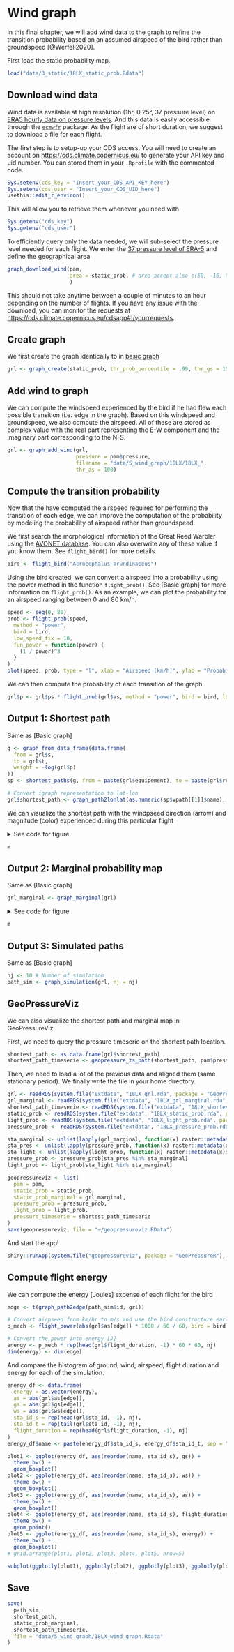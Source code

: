 # Wind graph

In this final chapter, we will add wind data to the graph to refine the transition probability based on an assumed airspeed of the bird rather than groundspeed [@Werfeli2020].

First load the static probability map. 

```r
load("data/3_static/18LX_static_prob.Rdata")
```

## Download wind data

Wind data is available at high resolution (1hr, 0.25°, 37 pressure level) on [ERA5 hourly data on pressure levels](https://doi.org/10.24381/cds.bd0915c6). And this data is easily accessible through the [`ecmwfr`](https://bluegreen-labs.github.io/ecmwfr) package. As the flight are of short duration, we suggest to download a file for each flight.

The first step is to setup-up your CDS access. You will need to create an account on [https://cds.climate.copernicus.eu/](https://cds.climate.copernicus.eu/user/register) to generate your API key and uid number. You can stored them in your `.Rprofile` with the commented code.

```r
Sys.setenv(cds_key = "Insert_your_CDS_API_KEY_here")
Sys.setenv(cds_user = "Insert_your_CDS_UID_here")
usethis::edit_r_environ()
```

This will allow you to retrieve them whenever you need with

```r
Sys.getenv("cds_key")
Sys.getenv("cds_user")
```

To efficiently query only the data needed, we will sub-select the pressure level needed for each flight. We enter the [37 pressure level of ERA-5](https://confluence.ecmwf.int/display/CKB/ERA5%3A+data+documentation#ERA5:datadocumentation-Levellistings) and define the geographical area.

```r
graph_download_wind(pam,
                    area = static_prob, # area accept also c(50, -16, 0, 23)
                    )
```

This should not take anytime between a couple of minutes to an hour depending on the number of flights. If you have any issue with the download, you can monitor the requests at <https://cds.climate.copernicus.eu/cdsapp#!/yourrequests>.

## Create graph

We first create the graph identically to in [basic graph](/articles/basic-graph)

```r
grl <- graph_create(static_prob, thr_prob_percentile = .99, thr_gs = 150)
```

## Add wind to graph

We can compute the windspeed experienced by the bird if he had flew each possible transition (i.e. edge in the graph). Based on this windspeed and groundspeed, we also compute the airspeed. All of these are stored as complex value with the real part representing the E-W component and the imaginary part corresponding to the N-S.

```r
grl <- graph_add_wind(grl, 
                      pressure = pam$pressure, 
                      filename = "data/5_wind_graph/18LX/18LX_", 
                      thr_as = 100)
```

## Compute the transition probability

Now that the have computed the airspeed required for performing the transition of each edge, we can improve the computation of the probability by modeling the probability of airspeed rather than groundspeed.

We first search the morphological information of the Great Reed Warbler using the [AVONET database](https://doi.org/10.6084/m9.figshare.16586228.v5). You can also overwrite any of these value if you know them. See `flight_bird()` for more details.

```r
bird <- flight_bird("Acrocephalus arundinaceus")
```

Using the bird created, we can convert a airspeed into a probability using the power method in the function `flight_prob()`. See [Basic graph] for more information on `flight_prob()`.
As an example, we can plot the probability for an airspeed ranging between 0 and 80 km/h.

```r
speed <- seq(0, 80)
prob <- flight_prob(speed,
  method = "power",
  bird = bird,
  low_speed_fix = 10,
  fun_power = function(power) {
    (1 / power)^3
  }
)
plot(speed, prob, type = "l", xlab = "Airspeed [km/h]", ylab = "Probability")
```

We can then compute the probability of each transition of the graph.

```r
grl$p <- grl$ps * flight_prob(grl$as, method = "power", bird = bird, low_speed_fix = 10)
```

## Output 1: Shortest path

Same as [Basic graph]

```r
g <- graph_from_data_frame(data.frame(
  from = grl$s,
  to = grl$t,
  weight = -log(grl$p)
))
sp <- shortest_paths(g, from = paste(grl$equipement), to = paste(grl$retrival))

# Convert igraph representation to lat-lon
grl$shortest_path <- graph_path2lonlat(as.numeric(sp$vpath[[1]]$name), grl)
```

We can visualize the shortest path with the windpseed direction (arrow) and magnitude (color) experienced during this particular flight

<details>

<summary>See code for figure </summary>

```r
fun_marker_color <- function(norm) {
  if (norm < 20) {
    "darkpurple"
  } else if (norm < 35) {
    "darkblue"
  } else if (norm < 50) {
    "lightblue"
  } else if (norm < 60) {
    "lightgreen"
  } else if (norm < 80) {
    "yellow"
  } else if (norm < 100) {
    "lightred"
  } else {
    "darkred"
  }
}
fun_NSEW <- function(angle) {
  angle <- angle %% (pi * 2)
  angle <- angle * 180 / pi
  if (angle < 45 / 2) {
    "E"
  } else if (angle < 45 * 3 / 2) {
    "NE"
  } else if (angle < 45 * 5 / 2) {
    "N"
  } else if (angle < 45 * 7 / 2) {
    "NW"
  } else if (angle < 45 * 9 / 2) {
    "W"
  } else if (angle < 45 * 11 / 2) {
    "SW"
  } else if (angle < 45 * 13 / 2) {
    "S"
  } else if (angle < 45 * 15 / 2) {
    "SE"
  } else {
    "E"
  }
}

sta_duration <- unlist(lapply(static_prob, function(x) {
  as.numeric(difftime(metadata(x)$temporal_extent[2], metadata(x)$temporal_extent[1], units = "days"))
}))

m <- leaflet(width = "100%") %>%
  addProviderTiles(providers$Stamen.TerrainBackground) %>%
  addFullscreenControl() %>%
  addPolylines(lng = grl$shortest_path$lon, lat = grl$shortest_path$lat, opacity = 1, color = "#808080", weight = 3) %>%
  addCircles(lng = grl$shortest_path$lon, lat = grl$shortest_path$lat, opacity = 1, color = "#000", weight = sta_duration^(0.3) * 10)

for (i_s in seq_len(grl$sz[3] - 1)) {
  if (grl$flight_duration[i_s] > 5) {
    edge <- which(grl$s == grl$shortest_path$id[i_s] & grl$t == grl$shortest_path$id[i_s + 1])

    label <- paste0(
      i_s, ": ", grl$flight[[i_s]]$start, " - ", grl$flight[[i_s]]$end, "<br>",
      "F. dur.: ", round(grl$flight_duration[i_s]), " h <br>",
      "GS: ", round(abs(grl$gs[edge])), " km/h, ", fun_NSEW(Arg(grl$gs[edge])), "<br>",
      "WS: ", round(abs(grl$ws[edge])), " km/h, ", fun_NSEW(Arg(grl$ws[edge])), "<br>",
      "AS: ", round(abs(grl$as[edge])), " km/h, ", fun_NSEW(Arg(grl$as[edge])), "<br>"
    )

    iconArrow <- makeAwesomeIcon(
      icon = "arrow-up",
      library = "fa",
      iconColor = "#FFF",
      iconRotate = (90 - Arg(grl$ws[edge]) / pi * 180) %% 360,
      squareMarker = TRUE,
      markerColor = fun_marker_color(abs(grl$ws[edge]))
    )

    m <- m %>% addAwesomeMarkers(
      lng = (grl$shortest_path$lon[i_s] + grl$shortest_path$lon[i_s + 1]) / 2,
      lat = (grl$shortest_path$lat[i_s] + grl$shortest_path$lat[i_s + 1]) / 2,
      icon = iconArrow, popup = label
    )
  }
}
```
</details>
```r
m
```

## Output 2: Marginal probability map

Same as [Basic graph]

```r
grl_marginal <- graph_marginal(grl)
```

<details>

<summary>See code for figure </summary>

```r
li_s <- list()
l <- leaflet(width = "100%") %>%
  addProviderTiles(providers$Stamen.TerrainBackground) %>%
  addFullscreenControl()
for (i_r in seq_len(length(grl_marginal))) {
  i_s <- metadata(static_prob[[i_r]])$sta_id
  info <- metadata(static_prob[[i_r]])$temporal_extent
  info_str <- paste0(i_s, " | ", info[1], "->", info[2])
  li_s <- append(li_s, info_str)
  l <- l %>%
    addRasterImage(grl_marginal[[i_r]], colors = "OrRd", opacity = 0.8, group = info_str) %>%
    addCircles(lng = grl$shortest_path$lon[i_s], lat = grl$shortest_path$lat[i_s], opacity = 1, color = "#000", weight = 10, group = info_str)
}
m <- l %>%
  addPolylines(lng = grl$shortest_path$lon, lat = grl$shortest_path$lat, opacity = .5, color = "#808080", weight = 0.5) %>%
  addCircles(lng = grl$shortest_path$lon, lat = grl$shortest_path$lat, opacity = .5, color = "#000", weight = sta_duration^(0.3) * 10) %>%
  addLayersControl(
    overlayGroups = li_s,
    options = layersControlOptions(collapsed = FALSE)
  ) %>%
  hideGroup(tail(li_s, length(li_s) - 1))
```
</details>
```r
m
```


## Output 3: Simulated paths

Same as [Basic graph]

```r
nj <- 10 # Number of simulation
path_sim <- graph_simulation(grl, nj = nj)
```

## GeoPressureViz

We can also visualize the shortest path and marginal map in GeoPressureViz. 

First, we need to query the pressure timeserie on the shortest path location. 

```r
shortest_path <- as.data.frame(grl$shortest_path)
shortest_path_timeserie <- geopressure_ts_path(shortest_path, pam$pressure)
```

Then, we need to load a lot of the previous data and aligned them (same stationary period). We finally write the file in your home directory.

```r
grl <- readRDS(system.file("extdata", "18LX_grl.rda", package = "GeoPressureR"))
grl_marginal <- readRDS(system.file("extdata", "18LX_grl_marginal.rda", package = "GeoPressureR"))
shortest_path_timeserie <- readRDS(system.file("extdata", "18LX_shortest_path_timeserie.rda", package = "GeoPressureR"))
static_prob <- readRDS(system.file("extdata", "18LX_static_prob.rda", package = "GeoPressureR"))
light_prob <- readRDS(system.file("extdata", "18LX_light_prob.rda", package = "GeoPressureR"))
pressure_prob <- readRDS(system.file("extdata", "18LX_pressure_prob.rda", package = "GeoPressureR"))

sta_marginal <- unlist(lapply(grl_marginal, function(x) raster::metadata(x)$sta_id))
sta_pres <- unlist(lapply(pressure_prob, function(x) raster::metadata(x)$sta_id))
sta_light <- unlist(lapply(light_prob, function(x) raster::metadata(x)$sta_id))
pressure_prob <- pressure_prob[sta_pres %in% sta_marginal]
light_prob <- light_prob[sta_light %in% sta_marginal]

geopressureviz <- list(
  pam = pam,
  static_prob = static_prob,
  static_prob_marginal = grl_marginal,
  pressure_prob = pressure_prob,
  light_prob = light_prob,
  pressure_timeserie = shortest_path_timeserie
)
save(geopressureviz, file = "~/geopressureviz.RData")
```

And start the app!

```r
shiny::runApp(system.file("geopressureviz", package = "GeoPressureR"), launch.browser = getOption("browser"))
```

## Compute flight energy

We can compute the energy [Joules] expense of each flight for the bird

```r
edge <- t(graph_path2edge(path_sim$id, grl))

# Convert airpseed from km/hr to m/s and use the bird constructure earlier to compute the mechanical power [W=J/s]
p_mech <- flight_power(abs(grl$as[edge]) * 1000 / 60 / 60, bird = bird)

# Convert the power into energy [J]
energy <- p_mech * rep(head(grl$flight_duration, -1) * 60 * 60, nj)
dim(energy) <- dim(edge)
```

And compare the histogram of ground, wind, airspeed, flight duration and energy for each of the simulation. 

```r
energy_df <- data.frame(
  energy = as.vector(energy),
  as = abs(grl$as[edge]),
  gs = abs(grl$gs[edge]),
  ws = abs(grl$ws[edge]),
  sta_id_s = rep(head(grl$sta_id, -1), nj),
  sta_id_t = rep(tail(grl$sta_id, -1), nj),
  flight_duration = rep(head(grl$flight_duration, -1), nj)
)
energy_df$name <- paste(energy_df$sta_id_s, energy_df$sta_id_t, sep = "-")

plot1 <- ggplot(energy_df, aes(reorder(name, sta_id_s), gs)) +
  theme_bw() +
  geom_boxplot()
plot2 <- ggplot(energy_df, aes(reorder(name, sta_id_s), ws)) +
  theme_bw() +
  geom_boxplot()
plot3 <- ggplot(energy_df, aes(reorder(name, sta_id_s), as)) +
  theme_bw() +
  geom_boxplot()
plot4 <- ggplot(energy_df, aes(reorder(name, sta_id_s), flight_duration)) +
  theme_bw() +
  geom_point()
plot5 <- ggplot(energy_df, aes(reorder(name, sta_id_s), energy)) +
  theme_bw() +
  geom_boxplot()
# grid.arrange(plot1, plot2, plot3, plot4, plot5, nrow=5)

subplot(ggplotly(plot1), ggplotly(plot2), ggplotly(plot3), ggplotly(plot4), ggplotly(plot5), nrows = 5, titleY = TRUE)
```

## Save
```r
save(
  path_sim,
  shortest_path,
  static_prob_marginal,
  shortest_path_timeserie,
  file = "data/5_wind_graph/18LX_wind_graph.Rdata"
)
```
